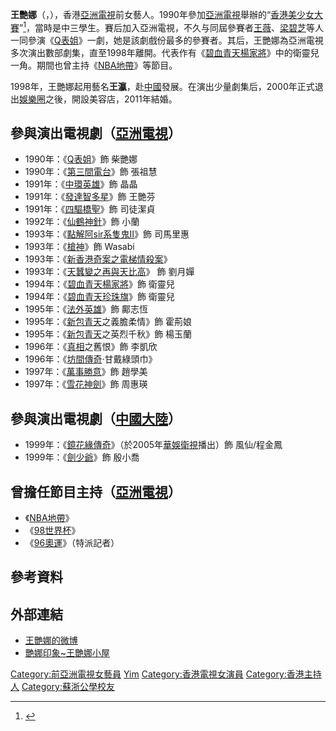 {{blpsources|time=2020-12-01}}
{{notability unreferenced|time=2020-12-01}}
{{藝人
| 姓名 = 王艷娜
| 類型 = 女演員
| 圖片 = 
| 圖片尺寸 = 
| 圖片簡介 = 
| 本名 =
| 羅馬拼音 = Wong Yim-Na
| 英文名 = Kylie Wong
| 其他藝名 = 王瀛(藝名)(1998年至1999年)
| 籍貫 = [[江蘇省|江蘇省]][[無錫市|無錫市]]
| 出生日期 = {{birth date |1975|03|07}}
| 出生地點 = {{HKG-1959}}
| 逝世日期 =  
| 逝世地點 = 
| 職業 = 演員、主持
| 語言 = [[粵語|粵語]]、[[國語|國語]]、[[英語|英語]]
| 教育程度 =  [[北角|北角]][[蘇浙公學|蘇浙公學]]中五畢業
| 宗教信仰 = 
| 配偶 = 
| 音樂類型 = 
| 演奏樂器 = 
| 出身地 = 
| 出道作 = 《[[Q表姐|Q表姐]]》
| 出道日期 = 1990年
| 代表作 = 《[[碧血青天楊家將|碧血青天楊家將]]》、《[[Q表姐|Q表姐]]》 、《[[鏡花緣傳奇|鏡花緣傳奇]]》
| 活躍年代 = 1990年至1999年
}}

'''王艷娜'''（{{lang-en|Kylie Wong Yim Na}}，{{bd|1975年|3月7日||}}），香港[[亞洲電視|亞洲電視]]前女藝人。1990年參加[[亞洲電視|亞洲電視]]舉辦的“[[香港美少女大賽|香港美少女大賽]]”<ref name="ref1">{{Cite web |url=http://blog.sina.com.cn/s/blog_6cf392f90100p2ua.html |title=香港美少女大賽參賽者介紹 |accessdate=2012-01-14 |archive-date=2014-05-25 |archive-url=https://web.archive.org/web/20140525200106/http://blog.sina.com.cn/s/blog_6cf392f90100p2ua.html |dead-url=no }}</ref>，當時是中三學生。賽后加入亞洲電視，不久与同屆參賽者[[王薇|王薇]]、[[梁碧芝|梁碧芝]]等人一同參演《[[Q表姐|Q表姐]]》一劇，她是該劇戲份最多的參賽者。其后，王艷娜為亞洲電視多次演出數部劇集，直至1998年離開。代表作有《[[碧血青天楊家將|碧血青天楊家將]]》中的衛靈兒一角。期間也曾主持《[[NBA地帶|NBA地帶]]》等節目。

1998年，王艷娜起用藝名'''王瀛'''，赴[[中國|中國]]發展。在演出少量劇集后，2000年正式退出[[娛樂圈|娛樂圈]]之後，開設美容店，2011年結婚。

== 參與演出電視劇（[[亞洲電視|亞洲電視]]） ==
*1990年：《[[Q表姐|Q表姐]]》飾 柴艷娜
*1990年：《[[第三間電台|第三間電台]]》飾 張祖慧
*1991年：《[[中環英雄|中環英雄]]》飾 晶晶
*1991年：《[[發達智多星|發達智多星]]》飾 王艷芬
*1991年：《[[四驅橋聖|四驅橋聖]]》飾 司徒潔貞
*1992年：《[[仙鶴神針|仙鶴神針]]》飾 小蘭
*1993年：《[[點解阿sir系隻鬼II|點解阿sir系隻鬼II]]》飾 司馬里惠
*1993年：《[[槍神|槍神]]》飾 Wasabi
*1993年：《[[新香港奇案之電梯情殺案|新香港奇案之電梯情殺案]]》
*1993年：《[[天蠶變之再與天比高|天蠶變之再與天比高]]》 飾 劉月嬋
*1994年：《[[碧血青天楊家將|碧血青天楊家將]]》飾 衛靈兒
*1994年：《[[碧血青天珍珠旗|碧血青天珍珠旗]]》飾 衛靈兒
*1995年：《[[法外英雄|法外英雄]]》飾 鄺志恆
*1995年：《[[新包青天|新包青天]]之義膽柔情》飾 霍荊娘
*1995年：《[[新包青天|新包青天]]之英烈千秋》飾 楊玉蘭
*1996年：《[[真相_(亞洲電視劇集)|真相]]之舊恨》飾 李凱欣
*1996年：《[[坊間傳奇|坊間傳奇]]·甘戴綠頭巾》
*1997年：《[[萬事勝意|萬事勝意]]》飾 趙學美
*1997年：《[[雪花神劍|雪花神劍]]》飾 周惠瑛

== 參與演出電視劇（[[中國大陸|中國大陸]]） ==
*1999年：《[[鏡花緣傳奇|鏡花緣傳奇]]》（於2005年[[華娛衛視|華娛衛視]]播出）飾 風仙/程金鳳
*1999年：《[[劍少爺|劍少爺]]》飾 殷小喬

== 曾擔任節目主持（[[亞洲電視|亞洲電視]]） ==
*《[[NBA地帶|NBA地帶]]》
*《[[98世界杯|98世界杯]]》
*《[[96奧運|96奧運]]》（特派記者）

== 參考資料 ==
{{Reflist}}

== 外部連結 ==
*[http://www.weibo.com/u/3050722174 王艷娜的微博]
*[http://blog.sina.com.cn/wongyimna 艷娜印象~王艷娜小屋] {{Wayback|url=http://blog.sina.com.cn/wongyimna |date=20140525235409 }}

{{DEFAULTSORT:Wong}}
[[Category:前亞洲電視女藝員|Category:前亞洲電視女藝員]]
[[Category:王姓|Yim]]
[[Category:香港電視女演員|Category:香港電視女演員]]
[[Category:香港主持人|Category:香港主持人]]
[[Category:蘇浙公學校友|Category:蘇浙公學校友]]